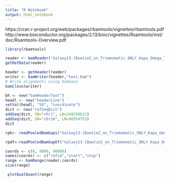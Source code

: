 ```yaml
---
title: "R Notebook"
output: html_notebook
---
```

https://cran.r-project.org/web/packages/rbamtools/vignettes/rbamtools.pdf
http://www.bioconductor.org/packages/2.13/bioc/vignettes/Rsamtools/inst/doc/Rsamtools-Overview.pdf


```r
library(rbamtools)

reader <- bamReader("Galaxy13-[Bowtie2_on_Trimmomatic_ONLY_Kapa_Omega_Tumor].bam", "Galaxy1-[Bowtie2_on_Trimmomatic_ONLY_Kapa_Omega_Tumor].bai")
getRefData(reader)

header <- getHeader(reader)
writer <- bamWriter(header,"test.bam")
# Write alignments using bamSave
bamClose(writer)

bh <- new("bamHeaderText")
headl <- new("headerLine")
setVal(headl, "SO", "coordinate")
dict <- new("refSeqDict")
addSeq(dict, SN="chr1", LN=249250621)
addSeq(dict, SN="chr16", LN=90354753)
dict

rpb<- readPooledBamGaps("Galaxy13-[Bowtie2_on_Trimmomatic_ONLY_Kapa_Omega_Tumor].bam", "Galaxy1-[Bowtie2_on_Trimmomatic_ONLY_Kapa_Omega_Tumor].bai")

rpdf<-readPooledBamGapDf("Galaxy13-[Bowtie2_on_Trimmomatic_ONLY_Kapa_Omega_Tumor].bam", "Galaxy1-[Bowtie2_on_Trimmomatic_ONLY_Kapa_Omega_Tumor].bai")

coords <- c(0, 8000, 90000)
names(coords) <- c("refid","start","stop")
range <- bamRange(reader,coords)
size(range)

 plotQualQuant(range)

```
